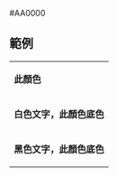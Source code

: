 <nowiki>#AA0000</nowiki><noinclude>
== 範例 ==
{|
|- style="color:{{ {{PAGENAME}} }}"
| '''此顏色'''
|- style="background:{{ {{PAGENAME}} }}; color:white"
| '''白色文字，此顏色底色'''
|- style="background:{{ {{PAGENAME}} }}; color:black"
| '''黑色文字，此顏色底色'''
|}
[[Category:奧地利政黨顏色模板|{{PAGENAME}}]]
[[Category:共产党颜色模板|{{PAGENAME}}]]
</noinclude>
